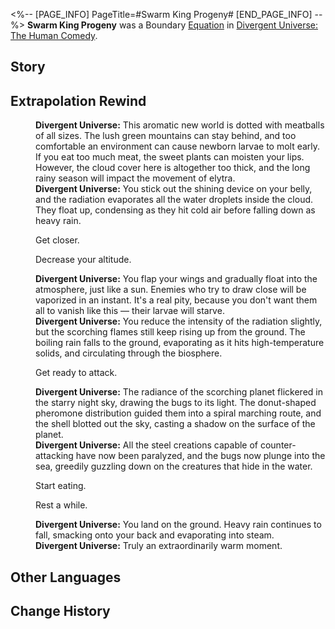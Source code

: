<%-- [PAGE_INFO]
PageTitle=#Swarm King Progeny#
[END_PAGE_INFO] --%>
{{Removed|Equation}}
{{Equation Infobox
|period   = The Human Comedy
|rarity   = boundary
|path1    = Propagation*16
|effect   = Spend 100 points of Energy to use this ability and trigger Boundary Resonance with the Path of Propagation. Enables a target ally to immediately take action and recover {{Color|h|5}} Skill Point(s). Gains the {{Trait|Levitation}} effect. When any enemy unit gets defeated by a character that has {{Trait|Levitation}}, Boundary Equation regenerates {{Color|h|50}} Energy, with the Max Energy set at 200.
|mentions = Tayzzyronth
}}
'''Swarm King Progeny''' was a Boundary [[Divergent Universe: The Human Comedy/Equatoins|Equation]] in [[Divergent Universe: The Human Comedy]].

==Story==
{{Description|Circling over a world already extinct, the radiating deathly rays devoured all fleshly things that once breathed, including your dying offspring. They gather into a river, wriggling across a barren wasteland. But worry not &mdash; drink off their juices, scatter your spores, and more offspring armed with piercing shrieks will be born. Their tender shells have not yet been tempered by fire, and only by being the last standing, shedding layers of their shackles, can they witness the return of the Imperator Insectorum.<br /><br />You have not heard THEIR voice for too long, but the hold of time is far too weak to a Swarm King. Even if you traveled to the ends of the cosmos, you would not be too perplexed by THEIR silence. The tides of propagation do not cease. The insects are chosen between die and being killed. They will evolve, break out of their molted shells and be reborn, just like THEM.}}
<!--
==Gameplay Notes==
* 
-->
==Extrapolation Rewind==
{{Dialogue Start}}
:'''Divergent Universe:''' This aromatic new world is dotted with meatballs of all sizes. The lush green mountains can stay behind, and too comfortable an environment can cause newborn larvae to molt early. If you eat too much meat, the sweet plants can moisten your lips. However, the cloud cover here is altogether too thick, and the long rainy season will impact the movement of elytra.
:'''Divergent Universe:''' You stick out the shining device on your belly, and the radiation evaporates all the water droplets inside the cloud. They float up, condensing as they hit cold air before falling down as heavy rain.
:{{DIcon|Arrow}} Get closer.
:{{DIcon|Arrow}} Decrease your altitude.
:'''Divergent Universe:''' You flap your wings and gradually float into the atmosphere, just like a sun. Enemies who try to draw close will be vaporized in an instant. It's a real pity, because you don't want them all to vanish like this &mdash; their larvae will starve.
:'''Divergent Universe:''' You reduce the intensity of the radiation slightly, but the scorching flames still keep rising up from the ground. The boiling rain falls to the ground, evaporating as it hits high-temperature solids, and circulating through the biosphere.
:{{DIcon|Arrow}} Get ready to attack.
:'''Divergent Universe:''' The radiance of the scorching planet flickered in the starry night sky, drawing the bugs to its light. The donut-shaped pheromone distribution guided them into a spiral marching route, and the shell blotted out the sky, casting a shadow on the surface of the planet.
:'''Divergent Universe:''' All the steel creations capable of counter-attacking have now been paralyzed, and the bugs now plunge into the sea, greedily guzzling down on the creatures that hide in the water.
:{{DIcon|Arrow}} Start eating.
:{{DIcon|Arrow}} Rest a while.
:'''Divergent Universe:''' You land on the ground. Heavy rain continues to fall, smacking onto your back and evaporating into steam.
:'''Divergent Universe:''' Truly an extraordinarily warm moment.
{{Dialogue End}}

==Other Languages==
{{Other Languages
|en   = Swarm King Progeny
|zhs  = 孳孽王虫
|zht  = 孳孽王蟲
|ja   = {{Rubi|災禍|さいか}}を{{Rubi|生|う}}む{{Rubi|王蟲|おうちゅう}}
|ko   = 번식의 왕충
|es   = Progenie del Rey del Enjambre
|fr   = Progéniture du Roi de l'Essaim
|ru   = Потомство повелителя жуков
|th   = ทายาทแห่งราชาแมลง
|vi   = Bọ Chúa Tạo Nghiệt
|de   = Schwarmkönig der Ausgeburt
|id   = Swarm King Progeny
|pt   = Progênie da Majestade do Enxame
}}

==Change History==
{{Change History|2.3}}